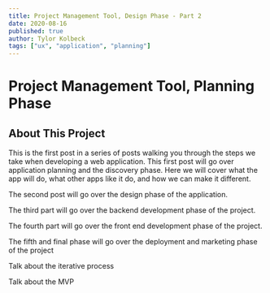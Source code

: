 ```yaml
---
title: Project Management Tool, Design Phase - Part 2
date: 2020-08-16
published: true
author: Tylor Kolbeck
tags: ["ux", "application", "planning"]
---
```


# Project Management Tool, Planning Phase

## About This Project 

This is the first post in a series of posts walking you through the steps we take when developing a web application. This first post will go over application planning and the discovery phase. Here we will cover what the app will do, what other apps like it do, and how we can make it different. 

The second post will go over the design phase of the application. 

The third part will go over the backend development phase of the project. 

The fourth part will go over the front end development phase of the project.

The fifth and final phase will go over the deployment and marketing phase of the project

Talk about the iterative process

Talk about the MVP